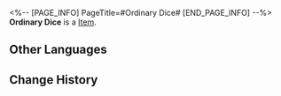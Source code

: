 <%-- [PAGE_INFO]
PageTitle=#Ordinary Dice#
[END_PAGE_INFO] --%>
{{Item Infobox
|id          = 281014
|image       = Item Ordinary Dice.png
|type        = 
|invCategory = 
|rarity      = 3
|effect      = 
|description = A basic item for moving forward on the Cosmodyssey map.
}}
{{Description|The most commonly used dice in Cosmodyssey.<br /><br />''"Pom-Pom's design cannot be printed on it. It's called a Pom-Pom Dice. What if there's a bandit printed on it?"''}}
'''Ordinary Dice''' is a [[Item]].

==Other Languages==
{{Other Languages
|en   = Ordinary Dice
|zhs  = 普通骰子
|zht  = 普通骰子
|ja   = 普通のサイコロ
|ko   = 일반 주사위
|es   = Dado normal
|fr   = Dé ordinaire
|ru   = Обычный кубик
|th   = ลูกเต๋าธรรมดา
|vi   = Xúc Xắc Thường
|de   = Gewöhnlicher Würfel
|id   = Dadu Biasa
|pt   = Dado Comum
}}

==Change History==
{{Change History|2.1}}